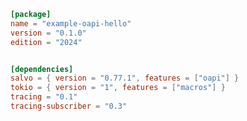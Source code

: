 ```toml  title="oapi-hello/Cargo.toml"
[package]
name = "example-oapi-hello"
version = "0.1.0"
edition = "2024"


[dependencies]
salvo = { version = "0.77.1", features = ["oapi"] }
tokio = { version = "1", features = ["macros"] }
tracing = "0.1"
tracing-subscriber = "0.3"
```